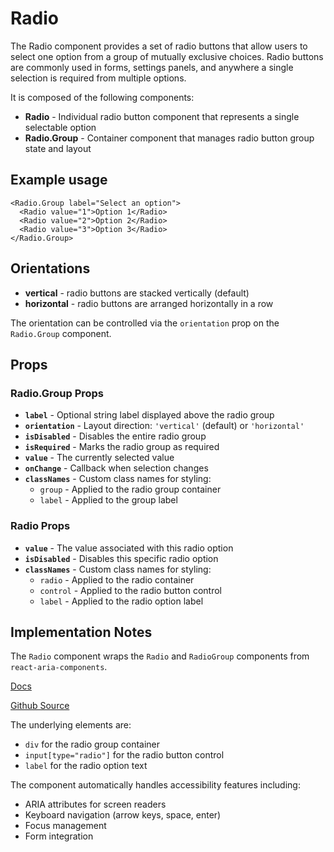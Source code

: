 

<Meta of={RadioStories} />

# Radio
The Radio component provides a set of radio buttons that allow users to select one option from a group of mutually exclusive choices. Radio buttons are commonly used in forms, settings panels, and anywhere a single selection is required from multiple options.

It is composed of the following components:

- **Radio** - Individual radio button component that represents a single selectable option
- **Radio.Group** - Container component that manages radio button group state and layout

## Example usage
```tsx
<Radio.Group label="Select an option">
  <Radio value="1">Option 1</Radio>
  <Radio value="2">Option 2</Radio>
  <Radio value="3">Option 3</Radio>
</Radio.Group>
```

## Orientations

* **vertical** - radio buttons are stacked vertically (default)
* **horizontal** - radio buttons are arranged horizontally in a row

The orientation can be controlled via the `orientation` prop on the `Radio.Group` component.

<Canvas of={RadioStories.Default} />

## Props

### Radio.Group Props
* **`label`** - Optional string label displayed above the radio group
* **`orientation`** - Layout direction: `'vertical'` (default) or `'horizontal'`
* **`isDisabled`** - Disables the entire radio group
* **`isRequired`** - Marks the radio group as required
* **`value`** - The currently selected value
* **`onChange`** - Callback when selection changes
* **`classNames`** - Custom class names for styling:
  * `group` - Applied to the radio group container
  * `label` - Applied to the group label

### Radio Props
* **`value`** - The value associated with this radio option
* **`isDisabled`** - Disables this specific radio option
* **`classNames`** - Custom class names for styling:
  * `radio` - Applied to the radio container
  * `control` - Applied to the radio button control
  * `label` - Applied to the radio option label

## Implementation Notes
The `Radio` component wraps the `Radio` and `RadioGroup` components from `react-aria-components`.

[Docs](https://react-spectrum.adobe.com/react-spectrum/RadioGroup.html)

[Github Source](https://github.com/gohypergiant/standard-toolkit/tree/main/design-toolkit/components/src/components/radio)

The underlying elements are:
- `div` for the radio group container
- `input[type="radio"]` for the radio button control
- `label` for the radio option text

The component automatically handles accessibility features including:
- ARIA attributes for screen readers
- Keyboard navigation (arrow keys, space, enter)
- Focus management
- Form integration
